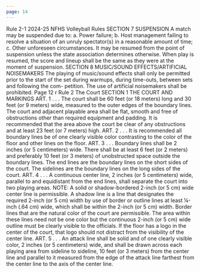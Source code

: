 ```yaml
---
page: 14
---
```


Rule 2-1 2024-25 NFHS Volleyball Rules SECTION 7 SUSPENSION A match may be suspended due to: a. Power failure; b. Host management failing to resolve a situation of an unruly spectator(s) in a reasonable amount of time; c. Other unforeseen circumstances. It may be resumed from the point of suspension unless the state association determines otherwise. When play is resumed, the score and lineup shall be the same as they were at the moment of suspension. SECTION 8 MUSIC/SOUND EFFECTS/ARTIFICIAL NOISEMAKERS The playing of music/sound effects shall only be permitted prior to the start of the set during warmups, during time-outs, between sets and following the com- petition. The use of artificial noisemakers shall be prohibited. Page 12 r Rule 2 The Court SECTION 1 THE COURT AND MARKINGS ART. 1 . . . The court shall be 60 feet (or 18 meters) long and 30 feet (or 9 meters) wide, measured to the outer edges of the boundary lines. The court and adjacent playable area shall be flat, smooth and free of obstructions other than required equipment and padding. It is recommended that the area above the court be clear of any obstructions and at least 23 feet (or 7 meters) high. ART. 2 . . . It is recommended all boundary lines be of one clearly visible color contrasting to the color of the floor and other lines on the floor. ART. 3 . . . Boundary lines shall be 2 inches (or 5 centimeters) wide. There shall be at least 6 feet (or 2 meters) and preferably 10 feet (or 3 meters) of unobstructed space outside the boundary lines. The end lines are the boundary lines on the short sides of the court. The sidelines are the boundary lines on the long sides of the court. ART. 4 . . . A continuous center line, 2 inches (or 5 centimeters) wide, parallel to and equidistant from the end lines, shall separate the court into two playing areas. NOTE: A solid or shadow-bordered 2-inch (or 5 cm) wide center line is permissible. A shadow line is a line that designates the required 2-inch (or 5 cm) width by use of border or outline lines at least ¼-inch (.64 cm) wide, which shall be within the 2-inch (or 5 cm) width. Border lines that are the natural color of the court are permissible. The area within these lines need not be one color but the continuous 2-inch (or 5 cm) wide outline must be clearly visible to the officials. If the floor has a logo in the center of the court, that logo should not distract from the visibility of the center line. ART. 5 . . . An attack line shall be solid and of one clearly visible color, 2 inches (or 5 centimeters) wide, and shall be drawn across each playing area from sideline to sideline, 10 feet (or 3 meters) from the center line and parallel to it measured from the edge of the attack line farthest from the center line to the axis of the center line.
